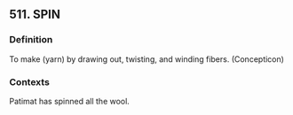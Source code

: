 ## 511. SPIN
### Definition
To make (yarn) by drawing out, twisting, and winding fibers. (Concepticon)

### Contexts
Patimat has spinned all the wool.

